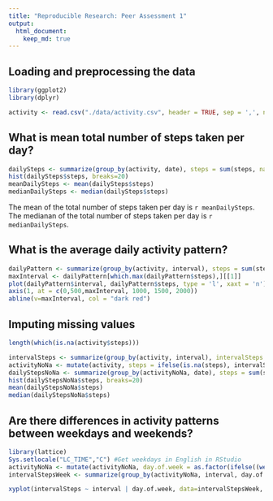 ```yaml
---
title: "Reproducible Research: Peer Assessment 1"
output: 
  html_document:
    keep_md: true
---
```



## Loading and preprocessing the data
```r
library(ggplot2)
library(dplyr)
```
```r
activity <- read.csv("./data/activity.csv", header = TRUE, sep = ',', na.strings = 'NA')
```


## What is mean total number of steps taken per day?
```r
dailySteps <- summarize(group_by(activity, date), steps = sum(steps, na.rm = TRUE))
hist(dailySteps$steps, breaks=20)
meanDailySteps <- mean(dailySteps$steps)
medianDailySteps <- median(dailySteps$steps)
```
The mean of the total number of steps taken per day is `r meanDailySteps`.
The medianan of the total number of steps taken per day is `r medianDailySteps`.

## What is the average daily activity pattern?
```r
dailyPattern <- summarize(group_by(activity, interval), steps = sum(steps, na.rm = TRUE))
maxInterval <- dailyPattern[which.max(dailyPattern$steps),][[1]]
plot(dailyPattern$interval, dailyPattern$steps, type = 'l', xaxt = 'n')
axis(1, at = c(0,500,maxInterval, 1000, 1500, 2000))
abline(v=maxInterval, col = "dark red")
```


## Imputing missing values
```r
length(which(is.na(activity$steps)))

intervalSteps <- summarize(group_by(activity, interval), intervalSteps = floor(mean(steps, na.rm = TRUE)))
activityNoNa <- mutate(activity, steps = ifelse(is.na(steps), intervalSteps$intervalSteps, steps))
dailyStepsNoNa <- summarize(group_by(activityNoNa, date), steps = sum(steps))
hist(dailyStepsNoNa$steps, breaks=20)
mean(dailyStepsNoNa$steps)
median(dailyStepsNoNa$steps)
```

## Are there differences in activity patterns between weekdays and weekends?
```r
library(lattice)
Sys.setlocale("LC_TIME","C") #Get weekdays in English in RStudio
activityNoNa <- mutate(activityNoNa, day.of.week = as.factor(ifelse((weekdays(as.Date(activity$date))) %in% c("Saturday", "Sunday"), "weekend", "weekday")))
intervalStepsWeek <- summarize(group_by(activityNoNa, interval, day.of.week), intervalSteps = floor(mean(steps)))

xyplot(intervalSteps ~ interval | day.of.week, data=intervalStepsWeek, type = "l", col ="dark blue", layout = c(1,2))
```

